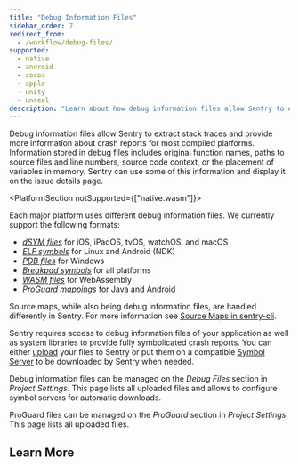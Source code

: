 ```yaml
---
title: "Debug Information Files"
sidebar_order: 7
redirect_from:
  - /workflow/debug-files/
supported:
  - native
  - android
  - cocoa
  - apple
  - unity
  - unreal
description: "Learn about how debug information files allow Sentry to extract stack traces and provide more information about crash reports for most compiled platforms."
---
```


Debug information files allow Sentry to extract stack traces and provide more
information about crash reports for most compiled platforms. Information stored
in debug files includes original function names, paths to source files and line
numbers, source code context, or the placement of variables in memory. Sentry
can use some of this information and display it on the issue details page.

<PlatformSection notSupported={["native.wasm"]}>

Each major platform uses different debug information files. We currently support
the following formats:

- [_dSYM files_](./file-formats/#mach-o-and-dsym) for iOS, iPadOS,
  tvOS, watchOS, and macOS
- [_ELF symbols_](./file-formats/#executable-and-linkable-format-elf) for Linux and
  Android (NDK)
- [_PDB files_](./file-formats/#pe-and-pdb) for Windows
- [_Breakpad symbols_](./file-formats/#breakpad-symbols) for all
  platforms
- [_WASM files_](./file-formats/#wasm) for WebAssembly
- [_ProGuard mappings_](./file-formats/#proguard-mappings) for
  Java and Android

</PlatformSection>

<Note>

Source maps, while also being debug information files, are handled
differently in Sentry. For more information see [Source Maps in sentry-cli](/product/cli/releases/#sentry-cli-sourcemaps).

</Note>

Sentry requires access to debug information files of your application as well as
system libraries to provide fully symbolicated crash reports. You can either
[upload](./upload/) your files to Sentry or put them on a compatible
[Symbol Server](./symbol-servers/) to be downloaded by Sentry when needed.

Debug information files can be managed on the _Debug Files_ section in _Project
Settings_. This page lists all uploaded files and allows to configure symbol
servers for automatic downloads.

ProGuard files can be managed on the _ProGuard_ section in _Project
Settings_. This page lists all uploaded files.

## Learn More

<PageGrid />
